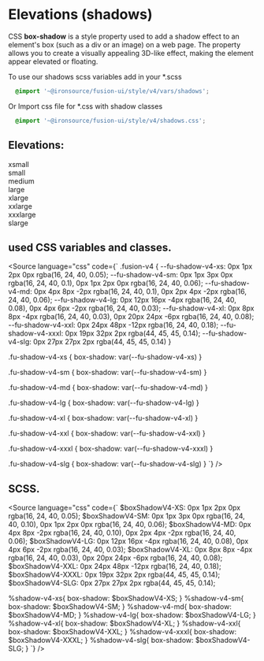 
<Meta title="V4/Foundation/Elevations"/>

# Elevations (shadows)

CSS **box-shadow** is a style property used to add a shadow effect to an element's box (such as a div or an image) on a web page. The property allows you to create a visually appealing 3D-like effect, making the element appear elevated or floating.

To use our shadows scss variables add in your *.scss
```css
  @import '~@ironsource/fusion-ui/style/v4/vars/shadows';
```
Or Import css file for *.css with shadow classes
```css
  @import '~@ironsource/fusion-ui/style/v4/shadows.css';
```

## Elevations:
<div class="sb-unstyled">
    <div class="fu-shadow-examples fusion-v4">
        <div className="fu-shadow-example-holder">
            <div className="fu-shadow-example-label font-v4-heading-4">xsmall</div>
            <div className="fu-shadow-example fu-shadow-v4-xs"></div>
        </div>
        <div className="fu-shadow-example-holder">
            <div className="fu-shadow-example-label font-v4-heading-4">small</div>
            <div className="fu-shadow-example fu-shadow-v4-sm"></div>
        </div>
        <div className="fu-shadow-example-holder">
            <div className="fu-shadow-example-label font-v4-heading-4">medium</div>
            <div className="fu-shadow-example fu-shadow-v4-md"></div>
        </div>
        <div className="fu-shadow-example-holder">
            <div className="fu-shadow-example-label font-v4-heading-4">large</div>
            <div className="fu-shadow-example fu-shadow-v4-lg"></div>
        </div>
        <div className="fu-shadow-example-holder">
            <div className="fu-shadow-example-label font-v4-heading-4">xlarge</div>
            <div className="fu-shadow-example fu-shadow-v4-xl"></div>
        </div>
        <div className="fu-shadow-example-holder">
            <div className="fu-shadow-example-label font-v4-heading-4">xxlarge</div>
            <div className="fu-shadow-example fu-shadow-v4-xxl"></div>
        </div>
        <div className="fu-shadow-example-holder">
            <div className="fu-shadow-example-label font-v4-heading-4">xxxlarge</div>
            <div className="fu-shadow-example fu-shadow-v4-xxxl"></div>
        </div>
        <div className="fu-shadow-example-holder">
            <div className="fu-shadow-example-label font-v4-heading-4">slarge</div>
            <div className="fu-shadow-example fu-shadow-v4-slg"></div>
        </div>
    </div>
</div>

## used CSS variables and classes.
<Source language="css" code={`
.fusion-v4 {
    --fu-shadow-v4-xs: 0px 1px 2px 0px rgba(16, 24, 40, 0.05);
    --fu-shadow-v4-sm: 0px 1px 3px 0px rgba(16, 24, 40, 0.1), 0px 1px 2px 0px rgba(16, 24, 40, 0.06);
    --fu-shadow-v4-md: 0px 4px 8px -2px rgba(16, 24, 40, 0.1), 0px 2px 4px -2px rgba(16, 24, 40, 0.06);
    --fu-shadow-v4-lg: 0px 12px 16px -4px rgba(16, 24, 40, 0.08), 0px 4px 6px -2px rgba(16, 24, 40, 0.03);
    --fu-shadow-v4-xl: 0px 8px 8px -4px rgba(16, 24, 40, 0.03), 0px 20px 24px -6px rgba(16, 24, 40, 0.08);
    --fu-shadow-v4-xxl: 0px 24px 48px -12px rgba(16, 24, 40, 0.18);
    --fu-shadow-v4-xxxl: 0px 19px 32px 2px rgba(44, 45, 45, 0.14);
    --fu-shadow-v4-slg: 0px 27px 27px 2px rgba(44, 45, 45, 0.14)
}

.fu-shadow-v4-xs {
    box-shadow: var(--fu-shadow-v4-xs)
}

.fu-shadow-v4-sm {
    box-shadow: var(--fu-shadow-v4-sm)
}

.fu-shadow-v4-md {
    box-shadow: var(--fu-shadow-v4-md)
}

.fu-shadow-v4-lg {
    box-shadow: var(--fu-shadow-v4-lg)
}

.fu-shadow-v4-xl {
    box-shadow: var(--fu-shadow-v4-xl)
}

.fu-shadow-v4-xxl {
    box-shadow: var(--fu-shadow-v4-xxl)
}

.fu-shadow-v4-xxxl {
    box-shadow: var(--fu-shadow-v4-xxxl)
}

.fu-shadow-v4-slg {
    box-shadow: var(--fu-shadow-v4-slg)
}
`} />

## SCSS.
<Source language="css" code={`
$boxShadowV4-XS: 0px 1px 2px 0px rgba(16, 24, 40, 0.05);
$boxShadowV4-SM: 0px 1px 3px 0px rgba(16, 24, 40, 0.10), 0px 1px 2px 0px rgba(16, 24, 40, 0.06);
$boxShadowV4-MD: 0px 4px 8px -2px rgba(16, 24, 40, 0.10), 0px 2px 4px -2px rgba(16, 24, 40, 0.06);
$boxShadowV4-LG: 0px 12px 16px -4px rgba(16, 24, 40, 0.08), 0px 4px 6px -2px rgba(16, 24, 40, 0.03);
$boxShadowV4-XL: 0px 8px 8px -4px rgba(16, 24, 40, 0.03), 0px 20px 24px -6px rgba(16, 24, 40, 0.08);
$boxShadowV4-XXL: 0px 24px 48px -12px rgba(16, 24, 40, 0.18);
$boxShadowV4-XXXL: 0px 19px 32px 2px rgba(44, 45, 45, 0.14);
$boxShadowV4-SLG: 0px 27px 27px 2px rgba(44, 45, 45, 0.14);

%shadow-v4-xs{
    box-shadow: $boxShadowV4-XS;
}
%shadow-v4-sm{
    box-shadow: $boxShadowV4-SM;
}
%shadow-v4-md{
    box-shadow: $boxShadowV4-MD;
}
%shadow-v4-lg{
    box-shadow: $boxShadowV4-LG;
}
%shadow-v4-xl{
    box-shadow: $boxShadowV4-XL;
}
%shadow-v4-xxl{
    box-shadow: $boxShadowV4-XXL;
}
%shadow-v4-xxxl{
    box-shadow: $boxShadowV4-XXXL;
}
%shadow-v4-slg{
    box-shadow: $boxShadowV4-SLG;
}
`} />


